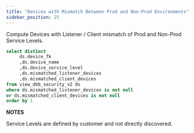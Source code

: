 ```yaml
---
title: "Devices with Mismatch Between Prod and Non-Prod Environments"
sidebar_position: 25
---
```


Compute Devices with Listener / Client mismatch of Prod and Non-Prod Service Levels.

```sql
select distinct
     ds.device_fk
     ,ds.device_name
     ,ds.device_service_level
     ,ds.mismatched_listener_devices
     ,ds.mismatched_client_devices
from view_dbb_security_v2 ds
where ds.mismatched_listener_devices is not null
or ds.mismatched_client_devices is not null
order by 1
```

**NOTES**

Service Levels are defined by customer and not directly discovered.
